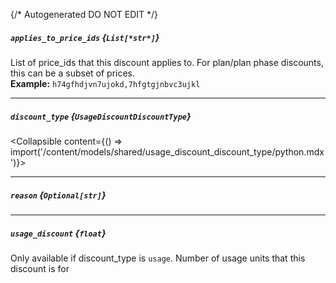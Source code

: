 {/* Autogenerated DO NOT EDIT  */}

##### `applies_to_price_ids` *{`List[*str*]`}*
List of price_ids that this discount applies to. For plan/plan phase discounts, this can be a subset of prices.
<br/>
**Example:** `h74gfhdjvn7ujokd,7hfgtgjnbvc3ujkl`

---
##### `discount_type` *{`UsageDiscountDiscountType`}*
<Collapsible content={() => import('/content/models/shared/usage_discount_discount_type/python.mdx')}>
</Collapsible>

---
##### `reason` *{`Optional[str]`}*

---
##### `usage_discount` *{`float`}*
Only available if discount_type is `usage`. Number of usage units that this discount is for

